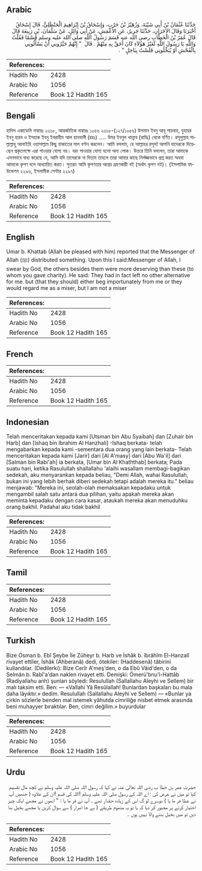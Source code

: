 ## Arabic


<div dir="rtl" lang="ar" style={{fontSize:'larger',backgroundColor:'#f8f9fa',padding:20}}>
حَدَّثَنَا عُثْمَانُ بْنُ أَبِي شَيْبَةَ، وَزُهَيْرُ بْنُ حَرْبٍ، وَإِسْحَاقُ بْنُ إِبْرَاهِيمَ الْحَنْظَلِيُّ، قَالَ إِسْحَاقُ أَخْبَرَنَا وَقَالَ الآخَرَانِ، حَدَّثَنَا جَرِيرٌ، عَنِ الأَعْمَشِ، عَنْ أَبِي وَائِلٍ، عَنْ سَلْمَانَ، بْنِ رَبِيعَةَ قَالَ قَالَ عُمَرُ بْنُ الْخَطَّابِ رضى الله عنه قَسَمَ رَسُولُ اللَّهِ صلى الله عليه وسلم قَسْمًا فَقُلْتُ وَاللَّهِ يَا رَسُولَ اللَّهِ لَغَيْرُ هَؤُلاَءِ كَانَ أَحَقَّ بِهِ مِنْهُمْ ‏.‏ قَالَ ‏ "‏ إِنَّهُمْ خَيَّرُونِي أَنْ يَسْأَلُونِي بِالْفُحْشِ أَوْ يُبَخِّلُونِي فَلَسْتُ بِبَاخِلٍ ‏"‏ ‏.‏
</div>
<div style={{backgroundColor:'#f8f9fa',padding:20, marginBottom: 10}}><table> <thead> <tr> <th>References:</th> <th></th> </tr> </thead> <tbody><tr><td>Hadith No</td><td>2428</td></tr><tr><td>Arabic No</td><td>1056</td></tr><tr><td>Reference</td><td>Book 12 Hadith 165</td></tr></tbody></table></div>

## Bengali


<div dir="ltr" lang="bn" style={{fontSize:'larger',backgroundColor:'#f8f9fa',padding:20}}>
হাদিস একাডেমি নাম্বারঃ ২৩১৮, আন্তর্জাতিক নাম্বারঃ ১০৫৬ ২৩১৮-(১২৭/১০৫৬) উসমান ইবনু আবূ শায়বাহ, যুহায়র ইবনু হারব ও ইসহাক ইবনু ইবরাহীম আল হানযালী (রহঃ) ..... উমর ইবনুল খাত্ত্বাব (রাযিঃ) থেকে বর্ণিত। রসূলুল্লাহ সাল্লাল্লাহু আলাইহি ওয়াসাল্লাম কিছু যাকাতের মাল বণ্টন করলেন। আমি বললাম, হে আল্লাহর রসূল! আপনি যাদেরকে দিয়েছেন প্রকৃতপক্ষে এরা পাওয়ার যোগ্য নয়। বরং পাওয়ার যোগ্য হলো অন্য লোক। উত্তরে তিনি বললেন, তারা আমাকে এমনভাবে বাধ্য করেছে যে, আমি যদি তাদেরকে না দিতাম তাহলে তারা আমার কাছে নির্লজ্জভাবে প্রশ্ন করত অথবা আমাকে কৃপণ বলে আখ্যায়িত করত। সুতরাং আমি কৃপণতার আশ্রয় গ্রহণকারী নই (অর্থাৎ কৃপণ নই)। (ইসলামিক ফাউন্ডেশন ২২৯৬, ইসলামীক সেন্টার ২২৯৭)
</div>
<div style={{backgroundColor:'#f8f9fa',padding:20, marginBottom: 10}}><table> <thead> <tr> <th>References:</th> <th></th> </tr> </thead> <tbody><tr><td>Hadith No</td><td>2428</td></tr><tr><td>Arabic No</td><td>1056</td></tr><tr><td>Reference</td><td>Book 12 Hadith 165</td></tr></tbody></table></div>

## English


<div dir="ltr" lang="en" style={{fontSize:'larger',backgroundColor:'#f8f9fa',padding:20}}>
Umar b. Khattab (Allah be pleased with him) reported that the Messenger of Allah (ﷺ) distributed something. Upon this I said:Messenger of Allah, I swear by God, the others besides them were more deserving than these (to whom you gave charity). He said: They had in fact left no other alternative for me. but (that they should) either beg importunately from me or they would regard me as a miser, but I am not a miser
</div>
<div style={{backgroundColor:'#f8f9fa',padding:20, marginBottom: 10}}><table> <thead> <tr> <th>References:</th> <th></th> </tr> </thead> <tbody><tr><td>Hadith No</td><td>2428</td></tr><tr><td>Arabic No</td><td>1056</td></tr><tr><td>Reference</td><td>Book 12 Hadith 165</td></tr></tbody></table></div>

## French


<div dir="ltr" lang="fr" style={{fontSize:'larger',backgroundColor:'#f8f9fa',padding:20}}>

</div>
<div style={{backgroundColor:'#f8f9fa',padding:20, marginBottom: 10}}><table> <thead> <tr> <th>References:</th> <th></th> </tr> </thead> <tbody><tr><td>Hadith No</td><td>2428</td></tr><tr><td>Arabic No</td><td>1056</td></tr><tr><td>Reference</td><td>Book 12 Hadith 165</td></tr></tbody></table></div>

## Indonesian


<div dir="ltr" lang="id" style={{fontSize:'larger',backgroundColor:'#f8f9fa',padding:20}}>
Telah menceritakan kepada kami [Utsman bin Abu Syaibah] dan [Zuhair bin Harb] dan [Ishaq bin Ibrahim Al Hanzhali] -Ishaq berkata- telah mengabarkan kepada kami -sementara dua orang yang lain berkata- Telah menceritakan kepada kami [Jarir] dari [Al A'masy] dari [Abu Wa'il] dari [Salman bin Rabi'ah] ia berkata, [Umar bin Al Khaththab] berkata; Pada suatu hari, ketika Rasulullah shallallahu 'alaihi wasallam membagi-bagikan sedekah, aku menyarankan kepada beliau, "Demi Allah, wahai Rasulullah, bukan ini yang lebih berhak diberi sedekah tetapi adalah mereka itu." beliau menjawab: "Mereka ini, seolah-olah memaksakan kepadaku untuk mengambil salah satu antara dua pilihan, yaitu apakah mereka akan meminta kepadaku dengan cara kasar, ataukah mereka akan menuduhku orang bakhil. Padahal aku tidak bakhil
</div>
<div style={{backgroundColor:'#f8f9fa',padding:20, marginBottom: 10}}><table> <thead> <tr> <th>References:</th> <th></th> </tr> </thead> <tbody><tr><td>Hadith No</td><td>2428</td></tr><tr><td>Arabic No</td><td>1056</td></tr><tr><td>Reference</td><td>Book 12 Hadith 165</td></tr></tbody></table></div>

## Tamil


<div dir="ltr" lang="ta" style={{fontSize:'larger',backgroundColor:'#f8f9fa',padding:20}}>

</div>
<div style={{backgroundColor:'#f8f9fa',padding:20, marginBottom: 10}}><table> <thead> <tr> <th>References:</th> <th></th> </tr> </thead> <tbody><tr><td>Hadith No</td><td>2428</td></tr><tr><td>Arabic No</td><td>1056</td></tr><tr><td>Reference</td><td>Book 12 Hadith 165</td></tr></tbody></table></div>

## Turkish


<div dir="ltr" lang="tr" style={{fontSize:'larger',backgroundColor:'#f8f9fa',padding:20}}>
Bize Osman b. Ebî Şeybe İle Züheyr b. Harb ve İshâk b. îbrâhîm El-Hanzalî rivayet ettiler, İshâk (Ahberanâ) dedi, ötekiler: (Haddesenâ) tâbirini kullandılar. (Dedilerki): Bize Cerîr A'meş'den, o da Ebû Vâid'den, o da Selmân b. Rabî'a'dan naklen rivayet etti. Demişki: Ömerü'bnu'l-Hattâb (Radiyallahu anh) şunları söyledi: Resulullah (Sallallahu Aleyhi ve Sellem) bir malı taksim etti. Ben: — «Vallahi Yâ Resûlallah! Bunlardan başkaları bu mala daha lâyıktır.» dedim. Resulullah (Sallallahu Aleyhi ve Sellem) — «Bunlar ya çirkin sözlerle benden mal istemek yâhutda cimriliğe nisbet etmek arasında beni muhayyer bıraktılar. Ben, cimri değilim.» buyurdular
</div>
<div style={{backgroundColor:'#f8f9fa',padding:20, marginBottom: 10}}><table> <thead> <tr> <th>References:</th> <th></th> </tr> </thead> <tbody><tr><td>Hadith No</td><td>2428</td></tr><tr><td>Arabic No</td><td>1056</td></tr><tr><td>Reference</td><td>Book 12 Hadith 165</td></tr></tbody></table></div>

## Urdu


<div dir="rtl" lang="ur" style={{fontSize:'larger',backgroundColor:'#f8f9fa',padding:20}}>
حضرت عمر بن خطا ب رضی اللہ تعالیٰ عنہ نے کہا کہ رسول اللہ صلی اللہ علیہ وسلم نے کچھ مال تقسیم کیا تو میں نے عرض کی : اے اللہ کے رسول صلی اللہ علیہ وسلم !اللہ کی قسم !ان کے علاوہ ( جنھیں آپ نے عطا فر ما یا ) دوسرے لو گ اس کے زیادہ حقدار تھے ۔ آپ نے فر ما یا : " انھوں نے مجھے ایک چیز اختیار کرنے پر مجبور کر دیا کہ یا تو یہ مذموم طریقے ( بے جا اصرار ) سے سوال کریں یا مجھے بخیل بنا دیں تو میں بخیل بننے والا نہیں ہوں ۔
</div>
<div style={{backgroundColor:'#f8f9fa',padding:20, marginBottom: 10}}><table> <thead> <tr> <th>References:</th> <th></th> </tr> </thead> <tbody><tr><td>Hadith No</td><td>2428</td></tr><tr><td>Arabic No</td><td>1056</td></tr><tr><td>Reference</td><td>Book 12 Hadith 165</td></tr></tbody></table></div>